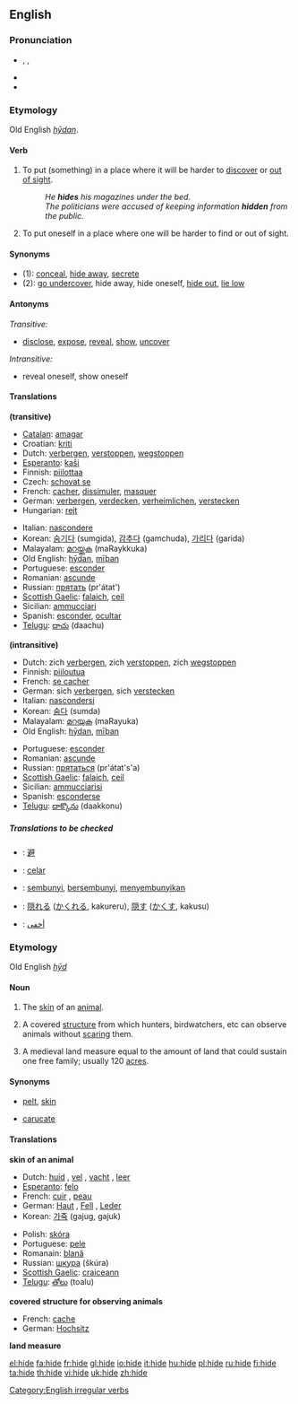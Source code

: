 ==English==

===Pronunciation===
* {{AHD|hīd}}, {{IPA|/haɪd/}}, {{SAMPA|/haId/}}
*{{audio|en-us-hide.ogg|Audio (US)}}
* {{rhymes|aɪd}}

===Etymology===
Old English ''[[hydan|hȳdan]]''.

====Verb====
[[Category:English irregular verbs]]
{{en-verb|hides|hiding|hid|hidden}}

# {{transitive}} To put (something) in a place where it will be harder to [[discover]] or [[out of sight]].
#: ''He '''hides''' his magazines under the bed.''
#: ''The politicians were accused of keeping information '''hidden''' from the public.''
# {{intransitive}} To put oneself in a place where one will be harder to find or out of sight.

====Synonyms====
*(1): [[conceal]], [[hide away]], [[secrete]]
*(2): [[go undercover]], hide away, hide oneself, [[hide out]], [[lie low]]

====Antonyms====
''Transitive:''

*[[disclose]], [[expose]], [[reveal]], [[show]], [[uncover]]

''Intransitive:''
*reveal oneself, show oneself

====Translations====
'''(transitive)'''
{{top}}
*[[Catalan]]: [[amagar]]
*Croatian: [[kriti]]
*Dutch: [[verbergen]], [[verstoppen]], [[wegstoppen]]
*[[Esperanto]]: [[kaŝi]]
*Finnish: [[piilottaa]]
*Czech: [[schovat se]]
*French: [[cacher]], [[dissimuler]], [[masquer]]
*German: [[verbergen]], [[verdecken]], [[verheimlichen]], [[verstecken]]
*Hungarian: [[rejt]]
{{mid}}
*Italian: [[nascondere]]
*Korean: [[숨기다]] (sumgida), [[감추다]] (gamchuda), [[가리다]] (garida)
*Malayalam: [[മറയ്ക്കുക]] (maRaykkuka)
*Old English: [[hydan|hȳdan]], [[miþan|mīþan]]
*Portuguese: [[esconder]]
*Romanian: [[ascunde]]
*Russian: [[прятать]] (pr'átat')
*[[Scottish Gaelic]]: [[falaich]], [[ceil]]
*Sicilian: [[ammucciari]]
*Spanish: [[esconder]], [[ocultar]]
*[[Telugu]]: [[దాచు]] (daachu)
{{bottom}}

'''(intransitive)'''
{{top}}
*Dutch: zich [[verbergen]], zich [[verstoppen]], zich [[wegstoppen]]
*Finnish: [[piiloutua]]
*French: [[se cacher]]
*German: sich [[verbergen]], sich [[verstecken]]
*Italian: [[nascondersi]]
*Korean: [[숨다]] (sumda)
*Malayalam: [[മറയുക]] (maRayuka)
*Old English: [[hydan|hȳdan]], [[miþan|mīþan]]
{{mid}}
*Portuguese: [[esconder]]
*Romanian: [[ascunde]]
*Russian: [[прятаться]] (pr'átat's'a)
*[[Scottish Gaelic]]: [[falaich]], [[ceil]]
*Sicilian: [[ammucciarisi]]
*Spanish: [[esconderse]]
*[[Telugu]]: [[దాక్కొను]] (daakkonu)
{{bottom}}

=====Translations to be checked=====
<!--Remove this section once all of the translations below have been moved into the tables above.-->
{{checktrans}}

*{{ttbc|CJKV Characters}}: [[避]]
*{{ttbc|Ido}}: [[celar]]
*{{ttbc|Indonesian}}: [[sembunyi]], [[sembunyi|bersembunyi]], [[sembunyi|menyembunyikan]]
*{{ttbc|Japanese}}: [[隠れる]] ([[かくれる]], kakureru), [[隠す]] ([[かくす]], kakusu)
*{{ttbc|Arabic}}: [[أخفى]]

===Etymology===
Old English ''[[hyd|hȳd]]''

====Noun====
{{en-noun}}

# {{countable}} The [[skin]] of an [[animal]].
# {{countable}} {{italbrac|mainly British}} A covered [[structure]] from which hunters, birdwatchers, etc can observe animals without [[scare|scaring]] them.
# A medieval land measure equal to the amount of land that could sustain one free family; usually 120 [[acre]]s.

====Synonyms====
*{{italbrac-colon|animal skin}} [[pelt]], [[skin]]
*{{italbrac-colon|land measure}} [[carucate]]

====Translations====
'''skin of an animal'''
{{top}}
*Dutch: [[huid]] {{f}}, [[vel]] {{n}}, [[vacht]] {{f}}, [[leer]] {{n}}
*[[Esperanto]]: [[felo]]
*French: [[cuir]] {{m}}, [[peau]] {{f}}
*German: [[Haut]] {{f}}, [[Fell]] {{n}}, [[Leder]] {{n}}
*Korean: [[가죽]] (gajug, gajuk)
{{mid}}
*Polish: [[skóra]] {{f}}
*Portuguese: [[pele]] {{f}}
*Romanain: [[blană]] {{f}}
*Russian: [[шкура]] (škúra) {{f}}
*[[Scottish Gaelic]]: [[craiceann]] {{m}}
*[[Telugu]]: [[తోలు]] (toalu)
{{bottom}}

'''covered structure for observing animals'''
{{top}}
*French: [[cache]] {{f}}
*German: [[Hochsitz]] {{m}}
{{mid}}
{{bottom}}

'''land measure'''
{{top}}
{{mid}}
{{bottom}}

[[el:hide]]
[[fa:hide]]
[[fr:hide]]
[[gl:hide]]
[[io:hide]]
[[it:hide]]
[[hu:hide]]
[[pl:hide]]
[[ru:hide]]
[[fi:hide]]
[[ta:hide]]
[[th:hide]]
[[vi:hide]]
[[uk:hide]]
[[zh:hide]]